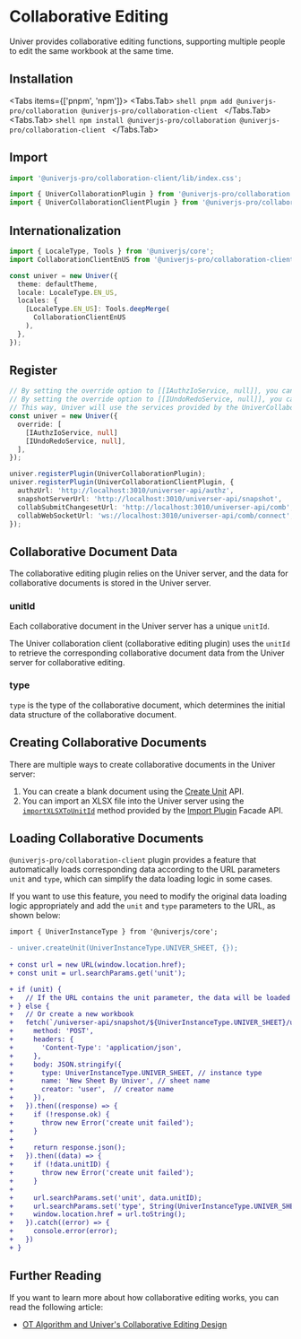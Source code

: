 
# Collaborative Editing

<BusinessPlanNotice />

<ServerNotice />

Univer provides collaborative editing functions, supporting multiple people to edit the same workbook at the same time.

## Installation

<Tabs items={['pnpm', 'npm']}>
  <Tabs.Tab>
    ```shell
    pnpm add @univerjs-pro/collaboration @univerjs-pro/collaboration-client
    ```
  </Tabs.Tab>
  <Tabs.Tab>
    ```shell
    npm install @univerjs-pro/collaboration @univerjs-pro/collaboration-client
    ```
  </Tabs.Tab>
</Tabs>

## Import

```typescript
import '@univerjs-pro/collaboration-client/lib/index.css';

import { UniverCollaborationPlugin } from '@univerjs-pro/collaboration';
import { UniverCollaborationClientPlugin } from '@univerjs-pro/collaboration-client';
```

## Internationalization

```typescript
import { LocaleType, Tools } from '@univerjs/core';
import CollaborationClientEnUS from '@univerjs-pro/collaboration-client/locale/en-US';

const univer = new Univer({
  theme: defaultTheme,
  locale: LocaleType.EN_US,
  locales: {
    [LocaleType.EN_US]: Tools.deepMerge(
      CollaborationClientEnUS
    ),
  },
});
```

## Register

```typescript
// By setting the override option to [[IAuthzIoService, null]], you can instruct Univer not to register the built-in IAuthzIoService.
// By setting the override option to [[IUndoRedoService, null]], you can instruct Univer not to register the built-in IUndoRedoService.
// This way, Univer will use the services provided by the UniverCollaborationPlugin as the implementation for the authorization and undo-redo features.
const univer = new Univer({
  override: [
    [IAuthzIoService, null]
    [IUndoRedoService, null],
  ],
});

univer.registerPlugin(UniverCollaborationPlugin);
univer.registerPlugin(UniverCollaborationClientPlugin, {
  authzUrl: 'http://localhost:3010/universer-api/authz',
  snapshotServerUrl: 'http://localhost:3010/universer-api/snapshot',
  collabSubmitChangesetUrl: 'http://localhost:3010/universer-api/comb',
  collabWebSocketUrl: 'ws://localhost:3010/universer-api/comb/connect',
});
```

## Collaborative Document Data

The collaborative editing plugin relies on the Univer server, and the data for collaborative documents is stored in the Univer server.

### unitId

Each collaborative document in the Univer server has a unique `unitId`.

The Univer collaboration client (collaborative editing plugin) uses the `unitId` to retrieve the corresponding collaborative document data from the Univer server for collaborative editing.

### type

`type` is the type of the collaborative document, which determines the initial data structure of the collaborative document.

## Creating Collaborative Documents

There are multiple ways to create collaborative documents in the Univer server:

1. You can create a blank document using the [Create Unit](/guides/sheets/server/api#create-empty-document) API.
2. You can import an XLSX file into the Univer server using the [`importXLSXToUnitId`](/guides/sheets/features/core/sheet-api#import-xlsx-and-get-unitid) method provided by the [Import Plugin](/guides/sheets/features/import-export) Facade API.

## Loading Collaborative Documents

`@univerjs-pro/collaboration-client` plugin provides a feature that automatically loads corresponding data according to the URL parameters `unit` and `type`, which can simplify the data loading logic in some cases.

If you want to use this feature, you need to modify the original data loading logic appropriately and add the `unit` and `type` parameters to the URL, as shown below:

```diff
import { UniverInstanceType } from '@univerjs/core';

- univer.createUnit(UniverInstanceType.UNIVER_SHEET, {});
 
+ const url = new URL(window.location.href);
+ const unit = url.searchParams.get('unit');

+ if (unit) {
+   // If the URL contains the unit parameter, the data will be loaded automatically
+ } else {
+   // Or create a new workbook
+   fetch(`/universer-api/snapshot/${UniverInstanceType.UNIVER_SHEET}/unit/-/create`, {
+     method: 'POST',
+     headers: {
+       'Content-Type': 'application/json',
+     },
+     body: JSON.stringify({
+       type: UniverInstanceType.UNIVER_SHEET, // instance type
+       name: 'New Sheet By Univer', // sheet name
+       creator: 'user',  // creator name
+     }),
+   }).then((response) => {
+     if (!response.ok) {
+       throw new Error('create unit failed');
+     }
+
+     return response.json();
+   }).then((data) => {
+     if (!data.unitID) {
+       throw new Error('create unit failed');
+     }
+
+     url.searchParams.set('unit', data.unitID);
+     url.searchParams.set('type', String(UniverInstanceType.UNIVER_SHEET));
+     window.location.href = url.toString();
+   }).catch((error) => {
+     console.error(error);
+   })
+ }
```

## Further Reading

If you want to learn more about how collaborative editing works, you can read the following article:

- [OT Algorithm and Univer's Collaborative Editing Design](/blog/post/ot)
